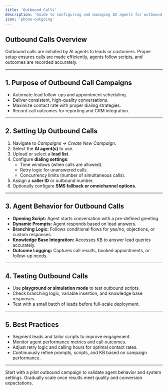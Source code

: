 ```yaml
---
title: 'Outbound Calls'
description: 'Guide to configuring and managing AI agents for outbound call campaigns.'
icon: 'phone-outgoing'
---
```


## Outbound Calls Overview  
Outbound calls are initiated by AI agents to leads or customers. Proper setup ensures calls are made efficiently, agents follow scripts, and outcomes are recorded accurately.

---

## 1. Purpose of Outbound Call Campaigns  
- Automate lead follow-ups and appointment scheduling.  
- Deliver consistent, high-quality conversations.  
- Maximize contact rate with proper dialing strategies.  
- Record call outcomes for reporting and CRM integration.  

---

## 2. Setting Up Outbound Calls  
1. Navigate to *Campaigns → Create New Campaign*.  
2. Select the **AI agent(s)** to use.  
3. Upload or select a **lead list**.  
4. Configure **dialing settings**:  
   - Time windows (when calls are allowed).  
   - Retry logic for unanswered calls.  
   - Concurrency limits (number of simultaneous calls).  
5. Assign a **caller ID** or outbound number.  
6. Optionally configure **SMS fallback or omnichannel options**.  

---

## 3. Agent Behavior for Outbound Calls  
- **Opening Script:** Agent starts conversation with a pre-defined greeting.  
- **Dynamic Prompts:** Agent responds based on lead answers.  
- **Branching Logic:** Follows conditional flows for yes/no, objections, or custom responses.  
- **Knowledge Base Integration:** Accesses KB to answer lead queries accurately.  
- **Outcome Logging:** Captures call results, booked appointments, or follow-up needs.  

---

## 4. Testing Outbound Calls  
- Use **playground or simulation mode** to test outbound scripts.  
- Check branching logic, variable insertion, and knowledge base responses.  
- Test with a small batch of leads before full-scale deployment.  

---

## 5. Best Practices  
- Segment leads and tailor scripts to improve engagement.  
- Monitor agent performance metrics and call outcomes.  
- Adjust retry logic and calling hours for optimal contact rates.  
- Continuously refine prompts, scripts, and KB based on campaign performance.  

---

<Tip>  
Start with a pilot outbound campaign to validate agent behavior and system settings. Gradually scale once results meet quality and conversion expectations.
</Tip>
